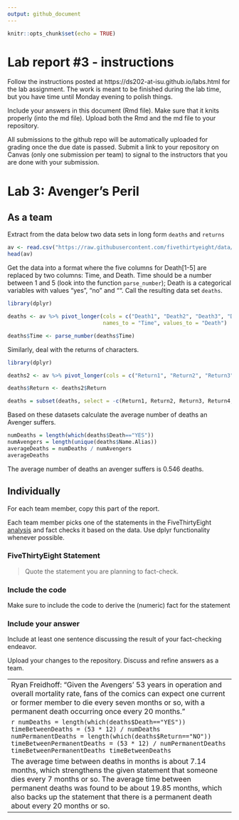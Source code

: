 ```yaml
---
output: github_document
---
```


<!-- README.md is generated from README.Rmd. Please edit the README.Rmd file -->


```r
knitr::opts_chunk$set(echo = TRUE)
```

# Lab report #3 - instructions

Follow the instructions posted at https://ds202-at-isu.github.io/labs.html for the lab assignment. The work is meant to be finished during the lab time, but you have time until Monday evening to polish things.

Include your answers in this document (Rmd file). Make sure that it knits properly (into the md file). Upload both the Rmd and the md file to your repository.  

All submissions to the github repo will be automatically uploaded for grading once the due date is passed.
Submit a link to your repository on Canvas (only one submission per team) to signal to the instructors that you are done with your submission.

# Lab 3: Avenger's Peril

## As a team

Extract from the data below two data sets in long form `deaths` and `returns`

```r
av <- read.csv("https://raw.githubusercontent.com/fivethirtyeight/data/master/avengers/avengers.csv", stringsAsFactors = FALSE)
head(av)
```

Get the data into a format where the five columns for Death[1-5] are replaced by two columns: Time, and Death. Time should be a number between 1 and 5 (look into the function `parse_number`); Death is a categorical variables with values "yes", "no" and "". Call the resulting data set `deaths`. 

```r
library(dplyr)

deaths <- av %>% pivot_longer(cols = c("Death1", "Death2", "Death3", "Death4", "Death5"),  
                              names_to = "Time", values_to = "Death")

deaths$Time <- parse_number(deaths$Time)
```

Similarly, deal with the returns of characters.

```r
library(dplyr)

deaths2 <- av %>% pivot_longer(cols = c("Return1", "Return2", "Return3", "Return4", "Return5"), names_to = "Time", values_to = "Return")

deaths$Return <- deaths2$Return

deaths = subset(deaths, select = -c(Return1, Return2, Return3, Return4, Return5))
```

Based on these datasets calculate the average number of deaths an Avenger suffers. 

```r
numDeaths = length(which(deaths$Death=="YES"))
numAvengers = length(unique(deaths$Name.Alias))
averageDeaths = numDeaths / numAvengers
averageDeaths
```

The average number of deaths an avenger suffers is 0.546 deaths.

## Individually

For each team member, copy this part of the report. 

Each team member picks one of the statements in the FiveThirtyEight [analysis](https://fivethirtyeight.com/features/avengers-death-comics-age-of-ultron/) and fact checks it based on the data. Use dplyr functionality whenever possible.

### FiveThirtyEight Statement

> Quote the statement you are planning to fact-check.

### Include the code

Make sure to include the code to derive the (numeric) fact for the statement

### Include your answer

Include at least one sentence discussing the result of your fact-checking endeavor.

Upload your changes to the repository. Discuss and refine answers as a team.

------------------------------------------------------------------------------------------------------------------------------------------
Ryan Freidhoff: 
"Given the Avengers’ 53 years in operation and overall mortality rate, fans of the comics can expect one current or former member to die every seven months or so, with a permanent death occurring once every 20 months."

```r
numDeaths = length(which(deaths$Death=="YES"))
timeBetweenDeaths = (53 * 12) / numDeaths
numPermanentDeaths = length(which(deaths$Return=="NO"))
timeBetweenPermanentDeaths = (53 * 12) / numPermanentDeaths
timeBetweenPermanentDeaths
timeBetweenDeaths
```

The average time between deaths in months is about 7.14 months, which strengthens the given statement that someone dies every 7 months or so. The average time between permanent deaths was found to be about 19.85 months, which also backs up the statement that there is a permanent death about every 20 months or so.
------------------------------------------------------------------------------------------------------------------------------------------
